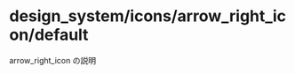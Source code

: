 
<Meta
  title="design_system/icons/arrow_right_icon/default"
  component={ArrowRightIcon}
  decorators={[withMock]}
/>

# design_system/icons/arrow_right_icon/default

arrow_right_icon の説明

<Story name="default" args={{}}></Story>

<Source>
  <ArrowRightIcon />
</Source>

<Props story="default" />
